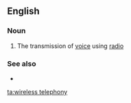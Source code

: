 ==English==

===Noun===
{{en-noun|head=[[wireless]] [[telephony]]|-}}

# {{label|en|dated}} The transmission of [[voice]] using [[radio]]

===See also===
* {{l|en|radio telegraphy}}

[[ta:wireless telephony]]